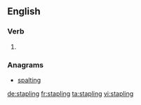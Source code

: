 
==English==

===Verb===
{{head|en}}

# {{present participle of|staple}}

===Anagrams===
* [[spalting#English|spalting]]

[[de:stapling]]
[[fr:stapling]]
[[ta:stapling]]
[[vi:stapling]]